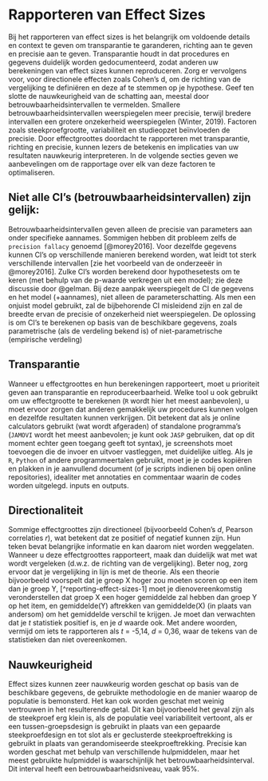 # Rapporteren van Effect Sizes

Bij het rapporteren van effect sizes is het belangrijk om voldoende details en context te geven om transparantie te garanderen, richting aan te geven en precisie aan te geven. Transparantie houdt in dat procedures en gegevens duidelijk worden gedocumenteerd, zodat anderen uw berekeningen van effect sizes kunnen reproduceren. Zorg er vervolgens voor, voor directionele effecten zoals Cohen's d, om de richting van de vergelijking te definiëren en deze af te stemmen op je hypothese. Geef ten slotte de nauwkeurigheid van de schatting aan, meestal door betrouwbaarheidsintervallen te vermelden. Smallere betrouwbaarheidsintervallen weerspiegelen meer precisie, terwijl bredere intervallen een grotere onzekerheid weerspiegelen (Winter, 2019). Factoren zoals steekproefgrootte, variabiliteit en studieopzet beïnvloeden de precisie. Door effectgroottes doordacht te rapporteren met transparantie, richting en precisie, kunnen lezers de betekenis en implicaties van uw resultaten nauwkeurig interpreteren. In de volgende secties geven we aanbevelingen om de rapportage over elk van deze factoren te optimaliseren.


::: callout-note
## Niet alle CI's (betrouwbaarheidsintervallen) zijn gelijk:
Betrouwbaarheidsintervallen geven alleen de precisie van parameters aan onder specifieke aannames. Sommigen hebben dit probleem zelfs de `precision fallacy` genoemd [@morey2016]. Voor dezelfde gegevens kunnen CI's op verschillende manieren berekend worden, wat leidt tot sterk verschillende intervallen [zie het voorbeeld van de onderzeeër in @morey2016]. Zulke CI's worden berekend door hypothesetests om te keren (met behulp van de p-waarde verkregen uit een model); zie deze discussie door @gelman. Bij deze aanpak weerspiegelt de CI de gegevens en het model (+aannames), niet alleen de parameterschatting. Als men een onjuist model gebruikt, zal de bijbehorende CI misleidend zijn en zal de breedte ervan de precisie of onzekerheid niet weerspiegelen. De oplossing is om CI's te berekenen op basis van de beschikbare gegevens, zoals parametrische (als de verdeling bekend is) of niet-parametrische (empirische verdeling) 
:::


## Transparantie
Wanneer u effectgroottes en hun berekeningen rapporteert, moet u prioriteit geven aan transparantie en reproduceerbaarheid. Welke tool u ook gebruikt om uw effectgrootte te berekenen (`R` wordt hier het meest aanbevolen), u moet ervoor zorgen dat anderen gemakkelijk uw procedures kunnen volgen en dezelfde resultaten kunnen verkrijgen. Dit betekent dat als je online calculators gebruikt (wat wordt afgeraden) of standalone programma's (`JAMOVI` wordt het meest aanbevolen; je kunt ook `JASP` gebruiken, dat op dit moment echter geen toegang geeft tot syntax), je screenshots moet toevoegen die de invoer en uitvoer vastleggen, met duidelijke uitleg. Als je `R`, `Python` of andere programmeertalen gebruikt, moet je je codes kopiëren en plakken in je aanvullend document (of je scripts indienen bij open online repositories), idealiter met annotaties en commentaar waarin de codes worden uitgelegd. inputs en outputs.


## Directionaliteit
Sommige effectgroottes zijn directioneel (bijvoorbeeld Cohen's $d$, Pearson correlaties $r$), wat betekent dat ze positief of negatief kunnen zijn. Hun teken bevat belangrijke informatie en kan daarom niet worden weggelaten. Wanneer u deze effectgroottes rapporteert, maak dan duidelijk wat met wat wordt vergeleken (d.w.z. de richting van de vergelijking). Beter nog, zorg ervoor dat je vergelijking in lijn is met de theorie. Als een theorie bijvoorbeeld voorspelt dat je groep X hoger zou moeten scoren op een item dan je groep Y, [^reporting-effect-sizes-1] moet je dienovereenkomstig veronderstellen dat groep X een hoger gemiddelde zal hebben dan groep Y op het item, en gemiddelde(Y) aftrekken van gemiddelde(X) (in plaats van andersom) om het gemiddelde verschil te krijgen. Je moet dan verwachten dat je $t$ statistiek positief is, en je $d$ waarde ook. Met andere woorden, vermijd om iets te rapporteren als $t$ = -5,14, $d$ = 0,36, waar de tekens van de statistieken dan niet overeenkomen.


[^rapporteren-effect-sizes-1]: Natuurlijk, als een theorie/effect voorspelt dat Groep X een hoger gemiddelde heeft dan Groep Y, dan voorspelt het ook het omgekeerde, d.w.z. dat Groep Y een lager gemiddelde heeft dan Groep X. Maar theorieën/effecten worden gewoonlijk op een bepaalde manier verwoord. Het is bijvoorbeeld gebruikelijker om te zeggen dat mensen de voorkeur geven aan de status-quo dan dat mensen geen voorkeur hebben voor de niet-status-quo, als we het hebben over de status-quo bias. Neem een andere "theorie": tieners worden groter als ze ouder worden. Het heeft gewoon geen zin om hetzelfde omgekeerd te zeggen, namelijk dat tieners korter worden als ze jonger worden, omdat mensen niet jonger kunnen worden, tenminste niet in de jaren 2020.


## Nauwkeurigheid
Effect sizes kunnen zeer nauwkeurig worden geschat op basis van de beschikbare gegevens, de gebruikte methodologie en de manier waarop de populatie is bemonsterd. Het kan ook worden geschat met weinig vertrouwen in het resulterende getal. Dit kan bijvoorbeeld het geval zijn als de steekproef erg klein is, als de populatie veel variabiliteit vertoont, als er een tussen-groepsdesign is gebruikt in plaats van een gepaarde steekproefdesign en tot slot als er geclusterde steekproeftrekking is gebruikt in plaats van gerandomiseerde steekproeftrekking. Precisie kan worden geschat met behulp van verschillende hulpmiddelen, maar het meest gebruikte hulpmiddel is waarschijnlijk het betrouwbaarheidsinterval. Dit interval heeft een betrouwbaarheidsniveau, vaak 95%.


